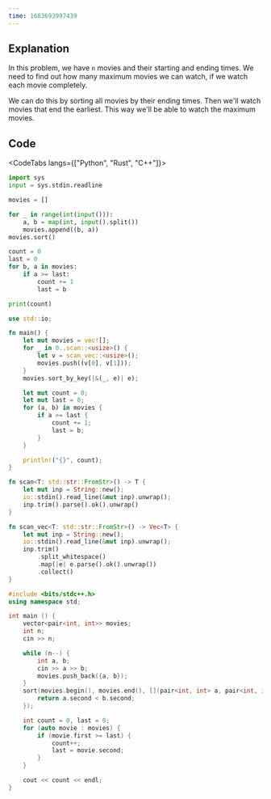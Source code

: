 ---
time: 1683693997439
---

## Explanation

In this problem, we have `n` movies and their starting and ending times. We need to find out how many maximum movies we can watch, if we watch each movie completely.

We can do this by sorting all movies by their ending times. Then we'll watch movies that end the earliest. This way we'll be able to watch the maximum movies.

## Code

<CodeTabs langs={["Python", "Rust", "C++"]}>

```python
import sys
input = sys.stdin.readline

movies = []

for _ in range(int(input())):
    a, b = map(int, input().split())
    movies.append((b, a))
movies.sort()

count = 0
last = 0
for b, a in movies:
    if a >= last:
        count += 1
        last = b

print(count)
```

```rust
use std::io;

fn main() {
    let mut movies = vec![];
    for _ in 0..scan::<usize>() {
        let v = scan_vec::<usize>();
        movies.push((v[0], v[1]));
    }
    movies.sort_by_key(|&(_, e)| e);

    let mut count = 0;
    let mut last = 0;
    for (a, b) in movies {
        if a >= last {
            count += 1;
            last = b;
        }
    }

    println!("{}", count);
}

fn scan<T: std::str::FromStr>() -> T {
    let mut inp = String::new();
    io::stdin().read_line(&mut inp).unwrap();
    inp.trim().parse().ok().unwrap()
}

fn scan_vec<T: std::str::FromStr>() -> Vec<T> {
    let mut inp = String::new();
    io::stdin().read_line(&mut inp).unwrap();
    inp.trim()
        .split_whitespace()
        .map(|e| e.parse().ok().unwrap())
        .collect()
}
```

```cpp
#include <bits/stdc++.h>
using namespace std;

int main () {
    vector<pair<int, int>> movies;
    int n;
    cin >> n;

    while (n--) {
        int a, b;
        cin >> a >> b;
        movies.push_back({a, b});
    }
    sort(movies.begin(), movies.end(), [](pair<int, int> a, pair<int, int> b) {
        return a.second < b.second;
    });

    int count = 0, last = 0;
    for (auto movie : movies) {
        if (movie.first >= last) {
            count++;
            last = movie.second;
        }
    }

    cout << count << endl;
}
```

</CodeTabs>
